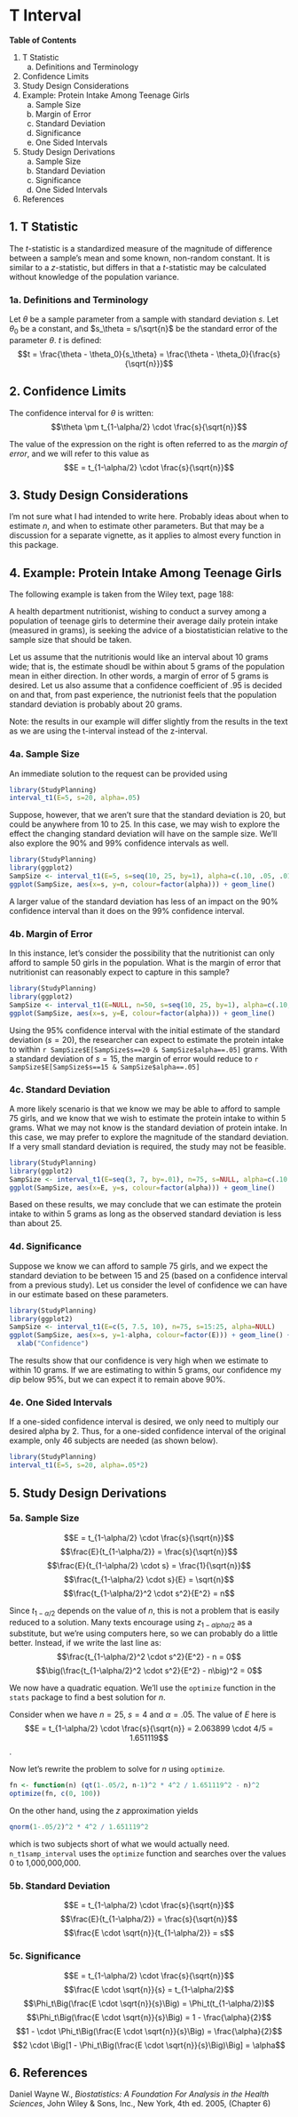 <!--
%\VignetteEngine{knitr::knitr}
%\VignetteIndexEntry{T Interval: One Sample}
-->
# T Interval

**Table of Contents**

1. T Statistic
    a. Definitions and Terminology
2. Confidence Limits
3. Study Design Considerations
4. Example: Protein Intake Among Teenage Girls
    a. Sample Size
    b. Margin of Error
    c. Standard Deviation
    d. Significance
    e. One Sided Intervals
5. Study Design Derivations
    a. Sample Size
    b. Standard Deviation
    c. Significance
    d. One Sided Intervals
6. References

## 1. T Statistic
The $t$-statistic is a standardized measure of the magnitude of difference between a sample's mean and some known, non-random constant.  It is similar to a $z$-statistic, but differs in that a $t$-statistic may be calculated without knowledge of the population variance.

### 1a. Definitions and Terminology
Let $\theta$ be a sample parameter from a sample with standard deviation $s$.  Let $\theta_0$ be a constant, and $s_\theta = s/\sqrt{n}$ be the standard error of the parameter $\theta$.  $t$ is defined:
$$t = \frac{\theta - \theta_0}{s_\theta} = \frac{\theta - \theta_0}{\frac{s}{\sqrt{n}}}$$

## 2. Confidence Limits
The confidence interval for $\theta$ is written:
$$\theta \pm t_{1-\alpha/2} \cdot \frac{s}{\sqrt{n}}$$

The value of the expression on the right is often referred to as the _margin of error_, and we will refer to this value as 
$$E = t_{1-\alpha/2} \cdot \frac{s}{\sqrt{n}}$$

## 3. Study Design Considerations
I'm not sure what I had intended to write here.  Probably ideas about when to estimate $n$, and when to estimate other parameters. But that may be a discussion for a separate vignette, as it applies to almost every function in this package.

## 4. Example:  Protein Intake Among Teenage Girls

The following example is taken from the Wiley text, page 188:

A health department nutritionist, wishing to conduct a survey among a population of teenage girls to determine their average daily protein intake (measured in grams), is seeking the advice of a biostatistician relative to the sample size that should be taken.

Let us assume that the nutritionis would like an interval about 10 grams wide; that is, the estimate shoudl be within about 5 grams of the population mean in either direction.  In other words, a margin of error of 5 grams is desired.  Let us also assume that a confidence coefficient of .95 is decided on and that, from past experience, the nutrionist feels that the population standard deviation is probably about 20 grams.

Note: the results in our example will differ slightly from the results in the text as we are using the t-interval instead of the z-interval.

### 4a. Sample Size
An immediate solution to the request can be provided using 
```r
library(StudyPlanning)
interval_t1(E=5, s=20, alpha=.05)
```

Suppose, however, that we aren't sure that the standard deviation is 20, but could be anywhere from 10 to 25.  In this case, we may wish to explore the effect the changing standard deviation will have on the sample size.  We'll also explore the 90% and 99% confidence intervals as well.

```r
library(StudyPlanning)
library(ggplot2)
SampSize <- interval_t1(E=5, s=seq(10, 25, by=1), alpha=c(.10, .05, .01))
ggplot(SampSize, aes(x=s, y=n, colour=factor(alpha))) + geom_line()
```

A larger value of the standard deviation has less of an impact on the 90% confidence interval than it does on the 99% confidence interval.  

### 4b. Margin of Error
In this instance, let's consider the possibility that the nutritionist can only afford to sample 50 girls in the population.  What is the margin of error that nutritionist can reasonably expect to capture in this sample?
```r
library(StudyPlanning)
library(ggplot2)
SampSize <- interval_t1(E=NULL, n=50, s=seq(10, 25, by=1), alpha=c(.10, .05, .01))
ggplot(SampSize, aes(x=s, y=E, colour=factor(alpha))) + geom_line()
```
Using the 95% confidence interval with the initial estimate of the standard deviation ($s=20$), the researcher can expect to estimate the protein intake to within `r SampSize$E[SampSize$s==20 & SampSize$alpha==.05]` grams.  With a standard deviation of $s=15$, the margin of error would reduce to 
`r SampSize$E[SampSize$s==15 & SampSize$alpha==.05]`

### 4c. Standard Deviation
A more likely scenario is that we know we may be able to afford to sample 75 girls, and we know that we wish to estimate the protein intake to within 5 grams.  What we may not know is the standard deviation of protein intake.  In this case, we may prefer to explore the magnitude of the standard deviation.  If a very small standard deviation is required, the study may not be feasible.

```r
library(StudyPlanning)
library(ggplot2)
SampSize <- interval_t1(E=seq(3, 7, by=.01), n=75, s=NULL, alpha=c(.10, .05, .01))
ggplot(SampSize, aes(x=E, y=s, colour=factor(alpha))) + geom_line()
```

Based on these results, we may conclude that we can estimate the protein intake to within 5 grams as long as the observed standard deviation is less than about 25.

### 4d. Significance
Suppose we know we can afford to sample 75 girls, and we expect the standard deviation to be between 15 and 25 (based on a confidence interval from a previous study).  Let us consider the level of confidence we can have in our estimate based on these parameters.

```r
library(StudyPlanning)
library(ggplot2)
SampSize <- interval_t1(E=c(5, 7.5, 10), n=75, s=15:25, alpha=NULL)
ggplot(SampSize, aes(x=s, y=1-alpha, colour=factor(E))) + geom_line() + 
  xlab("Confidence")
```

The results show that our confidence is very high when we estimate to within 10 grams.  If we are estimating to within 5 grams, our confidence my dip below 95%, but we can expect it to remain above 90%.

### 4e. One Sided Intervals
If a one-sided confidence interval is desired, we only need to multiply our desired alpha by 2.  Thus, for a one-sided confidence interval of the original example, only 46 subjects are needed (as shown below).

```r
library(StudyPlanning)
interval_t1(E=5, s=20, alpha=.05*2)
```

## 5. Study Design Derivations
### 5a. Sample Size
$$E = t_{1-\alpha/2} \cdot \frac{s}{\sqrt{n}}$$
$$\frac{E}{t_{1-\alpha/2}} = \frac{s}{\sqrt{n}}$$
$$\frac{E}{t_{1-\alpha/2} \cdot s} = \frac{1}{\sqrt{n}}$$
$$\frac{t_{1-\alpha/2} \cdot s}{E} = \sqrt{n}$$
$$\frac{t_{1-\alpha/2}^2 \cdot s^2}{E^2} = n$$

Since $t_{1-\alpha/2}$ depends on the value of $n$, this is not a problem that is easily reduced to a solution.  Many texts encourage using $z_{1-alpha/2}$ as a substitute, but we're using computers here, so we can probably do a little better.  Instead, if we write the last line as:
$$\frac{t_{1-\alpha/2}^2 \cdot s^2}{E^2} - n = 0$$
$$\big(\frac{t_{1-\alpha/2}^2 \cdot s^2}{E^2} - n\big)^2 = 0$$

We now have a quadratic equation.  We'll use the `optimize` function in the `stats` package to find a best solution for $n$.  

Consider when we have $n=25$, $s=4$ and $\alpha=.05$.  The value of $E$ here is 
$$E = t_{1-\alpha/2} \cdot \frac{s}{\sqrt{n}} = 2.063899 \cdot 4/5 = 1.651119$$.

Now let's rewrite the problem to solve for $n$ using `optimize`.
```r
fn <- function(n) (qt(1-.05/2, n-1)^2 * 4^2 / 1.651119^2 - n)^2
optimize(fn, c(0, 100))
```

On the other hand, using the $z$ approximation yields
```r
qnorm(1-.05/2)^2 * 4^2 / 1.651119^2
```

which is two subjects short of what we would actually need.  `n_t1samp_interval` uses the `optimize` function and searches over the values 0 to 1,000,000,000.

### 5b. Standard Deviation
$$E = t_{1-\alpha/2} \cdot \frac{s}{\sqrt{n}}$$
$$\frac{E}{t_{1-\alpha/2}} = \frac{s}{\sqrt{n}}$$
$$\frac{E \cdot \sqrt{n}}{t_{1-\alpha/2}} = s$$

### 5c. Significance
$$E = t_{1-\alpha/2} \cdot \frac{s}{\sqrt{n}}$$
$$\frac{E \cdot \sqrt{n}}{s} = t_{1-\alpha/2}$$
$$\Phi_t\Big(\frac{E \cdot \sqrt{n}}{s}\Big) = \Phi_t(t_{1-\alpha/2})$$
$$\Phi_t\Big(\frac{E \cdot \sqrt{n}}{s}\Big) = 1 - \frac{\alpha}{2}$$
$$1 - \cdot \Phi_t\Big(\frac{E \cdot \sqrt{n}}{s}\Big) = \frac{\alpha}{2}$$
$$2 \cdot \Big[1 - \Phi_t\Big(\frac{E \cdot \sqrt{n}}{s}\Big)\Big] = \alpha$$

## 6. References
Daniel Wayne W., _Biostatistics: A Foundation For Analysis in the Health Sciences_,
  John Wiley & Sons, Inc., New York, 4th ed. 2005, (Chapter 6)